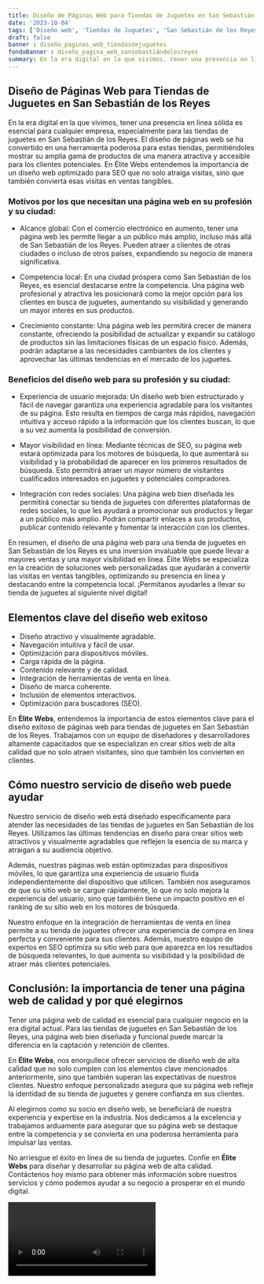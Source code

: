 ```yaml
---
title: Diseño de Páginas Web para Tiendas de Juguetes en San Sebastián de los Reyes
date: '2023-10-04'
tags: ['Diseño web', 'Tiendas de Juguetes', 'San Sebastián de los Reyes']
draft: false
banner : diseño_paginas_web_tiendasdejuguetes
fondoBanner : diseño_pagina_web_sansebastiándelosreyes
summary: En la era digital en la que vivimos, tener una presencia en línea sólida es esencial para cualquier empresa, especialmente para las tiendas de juguetes en San Sebastián de los Reyes. El diseño de páginas web se ha convertido en una herramienta poderosa para estas tiendas, permitiéndoles mostrar su amplia gama de productos de una manera atractiva y accesible para los clientes potenciales. En Élite Webs entendemos la importancia de un diseño web optimizado para SEO que no solo atraiga visitas, sino que también convierta esas visitas en ventas tangibles.
---
```


## Diseño de Páginas Web para Tiendas de Juguetes en San Sebastián de los Reyes

En la era digital en la que vivimos, tener una presencia en línea sólida es esencial para cualquier empresa, especialmente para las tiendas de juguetes en San Sebastián de los Reyes. El diseño de páginas web se ha convertido en una herramienta poderosa para estas tiendas, permitiéndoles mostrar su amplia gama de productos de una manera atractiva y accesible para los clientes potenciales. En Élite Webs entendemos la importancia de un diseño web optimizado para SEO que no solo atraiga visitas, sino que también convierta esas visitas en ventas tangibles.

### Motivos por los que necesitan una página web en su profesión y su ciudad:

- Alcance global: Con el comercio electrónico en aumento, tener una página web les permite llegar a un público más amplio, incluso más allá de San Sebastián de los Reyes. Pueden atraer a clientes de otras ciudades o incluso de otros países, expandiendo su negocio de manera significativa.

- Competencia local: En una ciudad próspera como San Sebastián de los Reyes, es esencial destacarse entre la competencia. Una página web profesional y atractiva les posicionará como la mejor opción para los clientes en busca de juguetes, aumentando su visibilidad y generando un mayor interés en sus productos.

- Crecimiento constante: Una página web les permitirá crecer de manera constante, ofreciendo la posibilidad de actualizar y expandir su catálogo de productos sin las limitaciones físicas de un espacio físico. Además, podrán adaptarse a las necesidades cambiantes de los clientes y aprovechar las últimas tendencias en el mercado de los juguetes.

### Beneficios del diseño web para su profesión y su ciudad:

- Experiencia de usuario mejorada: Un diseño web bien estructurado y fácil de navegar garantiza una experiencia agradable para los visitantes de su página. Esto resulta en tiempos de carga más rápidos, navegación intuitiva y acceso rápido a la información que los clientes buscan, lo que a su vez aumenta la posibilidad de conversión.

- Mayor visibilidad en línea: Mediante técnicas de SEO, su página web estará optimizada para los motores de búsqueda, lo que aumentará su visibilidad y la probabilidad de aparecer en los primeros resultados de búsqueda. Esto permitirá atraer un mayor número de visitantes cualificados interesados en juguetes y potenciales compradores.

- Integración con redes sociales: Una página web bien diseñada les permitirá conectar su tienda de juguetes con diferentes plataformas de redes sociales, lo que les ayudará a promocionar sus productos y llegar a un público más amplio. Podrán compartir enlaces a sus productos, publicar contenido relevante y fomentar la interacción con los clientes.

En resumen, el diseño de una página web para una tienda de juguetes en San Sebastián de los Reyes es una inversión invaluable que puede llevar a mayores ventas y una mayor visibilidad en línea. Élite Webs se especializa en la creación de soluciones web personalizadas que ayudarán a convertir las visitas en ventas tangibles, optimizando su presencia en línea y destacando entre la competencia local. ¡Permítanos ayudarles a llevar su tienda de juguetes al siguiente nivel digital!

<GifSeo />

<Cta />

## Elementos clave del diseño web exitoso

- Diseño atractivo y visualmente agradable.
- Navegación intuitiva y fácil de usar.
- Optimización para dispositivos móviles.
- Carga rápida de la página.
- Contenido relevante y de calidad.
- Integración de herramientas de venta en línea.
- Diseño de marca coherente.
- Inclusión de elementos interactivos.
- Optimización para buscadores (SEO).

En **Élite Webs**, entendemos la importancia de estos elementos clave para el diseño exitoso de páginas web para tiendas de juguetes en San Sebastián de los Reyes. Trabajamos con un equipo de diseñadores y desarrolladores altamente capacitados que se especializan en crear sitios web de alta calidad que no solo atraen visitantes, sino que también los convierten en clientes.

## Cómo nuestro servicio de diseño web puede ayudar

Nuestro servicio de diseño web está diseñado específicamente para atender las necesidades de las tiendas de juguetes en San Sebastián de los Reyes. Utilizamos las últimas tendencias en diseño para crear sitios web atractivos y visualmente agradables que reflejen la esencia de su marca y atraigan a su audiencia objetivo.

Además, nuestras páginas web están optimizadas para dispositivos móviles, lo que garantiza una experiencia de usuario fluida independientemente del dispositivo que utilicen. También nos aseguramos de que su sitio web se cargue rápidamente, lo que no solo mejora la experiencia del usuario, sino que también tiene un impacto positivo en el ranking de su sitio web en los motores de búsqueda.

Nuestro enfoque en la integración de herramientas de venta en línea permite a su tienda de juguetes ofrecer una experiencia de compra en línea perfecta y conveniente para sus clientes. Además, nuestro equipo de expertos en SEO optimiza su sitio web para que aparezca en los resultados de búsqueda relevantes, lo que aumenta su visibilidad y la posibilidad de atraer más clientes potenciales.

## Conclusión: la importancia de tener una página web de calidad y por qué elegirnos

Tener una página web de calidad es esencial para cualquier negocio en la era digital actual. Para las tiendas de juguetes en San Sebastián de los Reyes, una página web bien diseñada y funcional puede marcar la diferencia en la captación y retención de clientes.

En **Élite Webs**, nos enorgullece ofrecer servicios de diseño web de alta calidad que no solo cumplen con los elementos clave mencionados anteriormente, sino que también superan las expectativas de nuestros clientes. Nuestro enfoque personalizado asegura que su página web refleje la identidad de su tienda de juguetes y genere confianza en sus clientes.

Al elegirnos como su socio en diseño web, se beneficiará de nuestra experiencia y expertise en la industria. Nos dedicamos a la excelencia y trabajamos arduamente para asegurar que su página web se destaque entre la competencia y se convierta en una poderosa herramienta para impulsar las ventas.

No arriesgue el éxito en línea de su tienda de juguetes. Confíe en **Élite Webs** para diseñar y desarrollar su página web de alta calidad. Contáctenos hoy mismo para obtener más información sobre nuestros servicios y cómo podemos ayudar a su negocio a prosperar en el mundo digital.

<Video />

<CtaBot job='Tiendas de Juguetes' city='San Sebastián de los Reyes'/>

<Gmaps query='San Sebastián de los Reyes+españa+maps' />